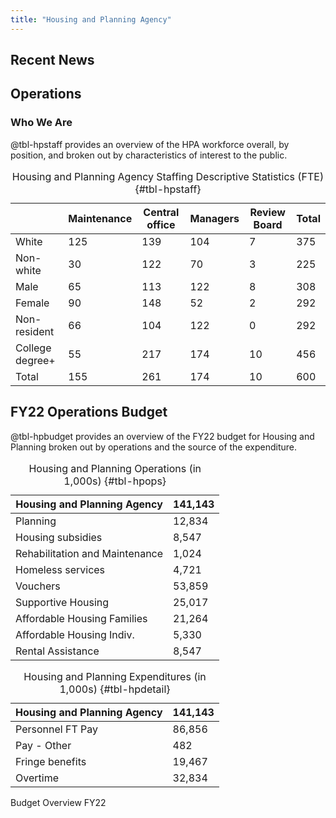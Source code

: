 ```yaml
---
title: "Housing and Planning Agency"
---
```


<!---#
## Misson Statement

The City of Hopetopia's Housing and Planning Agency's mission is to build back better by making our communities and housing more sustainable and affordable for all. Our vision will be to improve the lives of our residents by vowing to create more affordable, diverse and sustainable housing especially in the South Ward. For our stakeholders we promise a strong public engagement strategy which will include regularly scheduled meetings in which their input will be vital to our strategy and success. Overall, through our mission we promise to invest the surplus money budgeted to us for FY22 responsibly to deliver strong results for the community we serve.
--->

## Recent News

<!---#
::: callout-note
**10/6/2022** In conjunction with city-wide efforts to improve services, the Housing and Planning Agency has identified three performance goals that it will begin tracking and reporting publicly. 1. A reduction in the number of grants that take longer than 3 months to process. 2. A reduction in the share of maintenance complaints that take longer than 2 weeks to process. 3. An increase in the ratio of eligible residents to available units that are affordable.
:::

::: callout-note
**9/12/2022** The head of the HPA has been prioritizing acquiring and rehabilitating abandoned properties in the NW quadrant for the last two years. The program prioritizes residential units and after rehabilitation, manages the units directly and offers both market rate and subsidized units. Recently, the market rate units have been experiencing vacancy rates as many other services and businesses are not convenient to the SW quadrant. Real Estate partners have also noted that the home ownership development programs are often insufficiently funded for SW residents given their economic need. As a result, most of the program helps first time home buyers in the SE and NW quadrants.
:::
--->

## Operations

### Who We Are

@tbl-hpstaff provides an overview of the HPA workforce overall, by position, and broken out by characteristics of interest to the public.

|                 | Maintenance | Central office | Managers | Review Board | Total |
|-----------------|-------------|----------------|----------|--------------|-------|
| White           | 125         | 139            | 104      | 7            | 375   |
| Non-white       | 30          | 122            | 70       | 3            | 225   |
| Male            | 65          | 113            | 122      | 8            | 308   |
| Female          | 90          | 148            | 52       | 2            | 292   |
| Non-resident    | 66          | 104            | 122      | 0            | 292   |
| College degree+ | 55          | 217            | 174      | 10           | 456   |
| Total           | 155         | 261            | 174      | 10           | 600   |

: Housing and Planning Agency Staffing Descriptive Statistics (FTE) {#tbl-hpstaff}

<!---# ### How We're Doing

@tbl-hpperf summarizes our preliminary performance assessment on our newly adopted performance metrics separately by ward. City-wide, we process 1,200 grants per year and 2,000 code enforcement calls per year.

|                                         | NW   | SW   | NE   | SE   |
|-----------------------------------------|------|------|------|------|
| Eligible resident:Affordable unit ratio | 80:1 | 25:1 | 35:1 | 60:1 |
| Number of grants \< 3 month delay       | 150  | 375  | 120  | 235  |
| Maintenance calls \< 2 week response    | 120  | 300  | 250  | 20   |

: Housing and Planning Agency Performance Indicators by Ward {#tbl-hpperf}

## Current Operations Budget

@tbl-hpbudget presents our operating budget for FY22. The mayor proposed and council passed a 67,562,000 increase in our operations budget. After meeting with housing and tenant advocates in the Southwest, Northeast, and Northwest quadrants, we have drafted a set of investments that will improve homeownership and subsidized housing throughout the city. This fiscal year will focus on housing stock in NW and homeowner opportunities in SW.

::: {#tbl-hpbudget22 layout-ncol="2"}
| Housing and Planning Agency    | 208,705 |
|--------------------------------|---------|
| Planning                       | 20,000  |
| Housing subsidies              | 12,000  |
| Rehabilitation and Maintenance | 6,276   |
| Homeless services              | 5,721   |
| Vouchers                       | 81,500  |
| Supportive Housing             | 28,001  |
| Affordable Housing Families    | 25,564  |
| Affordable Housing Indiv.      | 7,630   |
| Rental Assistance              | 22,013  |

: Housing and Planning Operations (in 1,000s) {#tbl-hpops22}

| Housing and Planning Agency | 208,705 |
|-----------------------------|---------|
| Personnel FT Pay            | 116,856 |
| Pay - Other                 | 2,482   |
| Fringe benefits             | 49,467  |
| Overtime                    | 39,900  |

: Housing and Planning Expenditures (in 1,000s) {#tbl-hpdetail22}

Budget Overview FY22
:::

--->
## FY22 Operations Budget

@tbl-hpbudget provides an overview of the FY22 budget for Housing and Planning broken out by operations and the source of the expenditure.

::: {#tbl-hpbudget layout-ncol="2"}
| Housing and Planning Agency    | 141,143 |
|--------------------------------|---------|
| Planning                       | 12,834  |
| Housing subsidies              | 8,547   |
| Rehabilitation and Maintenance | 1,024   |
| Homeless services              | 4,721   |
| Vouchers                       | 53,859  |
| Supportive Housing             | 25,017  |
| Affordable Housing Families    | 21,264  |
| Affordable Housing Indiv.      | 5,330   |
| Rental Assistance              | 8,547   |

: Housing and Planning Operations (in 1,000s) {#tbl-hpops}

| Housing and Planning Agency | 141,143 |
|-----------------------------|---------|
| Personnel FT Pay            | 86,856  |
| Pay - Other                 | 482     |
| Fringe benefits             | 19,467  |
| Overtime                    | 32,834  |

: Housing and Planning Expenditures (in 1,000s) {#tbl-hpdetail}

Budget Overview FY22
:::
